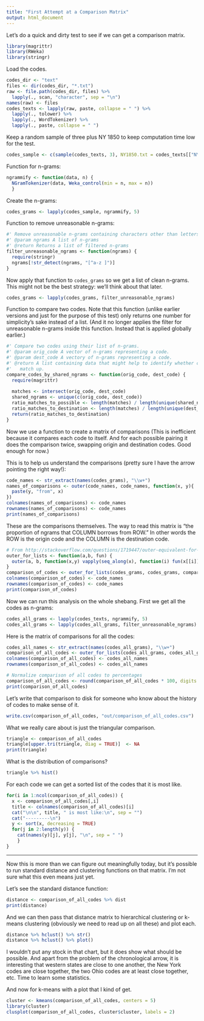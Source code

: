 ```yaml
---
title: "First Attempt at a Comparison Matrix"
output: html_document
---
```


Let's do a quick and dirty test to see if we can get a comparison matrix.

```r
library(magrittr)
library(RWeka)
library(stringr)
```

Load the codes.

```r
codes_dir <- "text"
files <- dir(codes_dir, "*.txt")
raw <- file.path(codes_dir, files) %>%
  lapply(., scan, "character", sep = "\n")
names(raw) <- files
codes_texts <- lapply(raw, paste, collapse = " ") %>%
  lapply(., tolower) %>%
  lapply(., WordTokenizer) %>%
  lapply(., paste, collapse = " ")

```

Keep a random sample of three plus NY 1850 to keep computation time low for the test.

```r
codes_sample <- c(sample(codes_texts, 3), NY1850.txt = codes_texts[["NY1850.txt"]])
```

Function for n-grams:

```r
ngrammify <- function(data, n) { 
  NGramTokenizer(data, Weka_control(min = n, max = n))
  }
```

Create the n-grams:

```r
codes_grams <- lapply(codes_sample, ngrammify, 5)
```

Function to remove unreasonable n-grams:

```r
#' Remove unreasonable n-grams containing characters other than letters and spaces
#' @param ngrams A list of n-grams
#' @return Returns a list of filtered n-grams
filter_unreasonable_ngrams <- function(ngrams) {
  require(stringr)
  ngrams[!str_detect(ngrams, "[^a-z ]")]
}
```

Now apply that function to `codes_grams` so we get a list of clean n-grams. This might not be the best strategy: we'll think about that later.

```r
codes_grams <- lapply(codes_grams, filter_unreasonable_ngrams)
```

Function to compare two codes. Note that this function (unlike earlier versions and just for the purpose of this test) only returns one number for simplicity's sake instead of a list. (And it no longer applies the filter for unreasonable n-grams inside this function. Instead that is applied globally earlier.)

```r
#' Compare two codes using their list of n-grams.
#' @param orig_code A vector of n-grams representing a code.
#' @param dest_code A vectory of n-grams representing a code.
#' @return A list containing data that might help to identify whether codes
#'   match up.
compare_codes_by_shared_ngrams <- function(orig_code, dest_code) {
  require(magrittr)
  
  matches <- intersect(orig_code, dest_code)
  shared_ngrams <- unique(c(orig_code, dest_code))
  ratio_matches_to_possible <- length(matches) / length(unique(shared_ngrams))
  ratio_matches_to_destination <- length(matches) / length(unique(dest_code))
  return(ratio_matches_to_destination)
}
```

Now we use a function to create a matrix of comparisons (This is inefficient because it compares each code to itself. And for each possible pairing it does the comparison twice, swapping origin and destination codes. Good enough for now.)

This is to help us understand the comparisons (pretty sure I have the arrow pointing the right way!):

```r
code_names <- str_extract(names(codes_grams), "\\w+")
names_of_comparisons <- outer(code_names, code_names, function(x, y){
  paste(y, "from", x)
}) 
colnames(names_of_comparisons) <- code_names
rownames(names_of_comparisons) <- code_names
print(names_of_comparisons)
```

These are the comparisons themselves. The way to read this matrix is "the proportion of ngrams that COLUMN borrows from ROW." In other words the ROW is the origin code and the COLUMN is the destination code.

```r
# From http://stackoverflow.com/questions/1719447/outer-equivalent-for-non-vector-lists-in-r
outer_for_lists <- function(a,b, fun) {
  outer(a, b, function(x,y) vapply(seq_along(x), function(i) fun(x[[i]], y[[i]]), numeric(1)))
}
comparison_of_codes <- outer_for_lists(codes_grams, codes_grams, compare_codes_by_shared_ngrams)
colnames(comparison_of_codes) <- code_names
rownames(comparison_of_codes) <- code_names
print(comparison_of_codes)
```

Now we can run this analysis on the whole shebang. First we get all the codes as n-grams:

```r
codes_all_grams <- lapply(codes_texts, ngrammify, 5)
codes_all_grams <- lapply(codes_all_grams, filter_unreasonable_ngrams)
```

Here is the matrix of comparisons for all the codes:

```r
codes_all_names <- str_extract(names(codes_all_grams), "\\w+")
comparison_of_all_codes <- outer_for_lists(codes_all_grams, codes_all_grams, compare_codes_by_shared_ngrams)
colnames(comparison_of_all_codes) <- codes_all_names
rownames(comparison_of_all_codes) <- codes_all_names

# Normalize comparison of all codes to percentages
comparison_of_all_codes <- round(comparison_of_all_codes * 100, digits = 1)
print(comparison_of_all_codes)
```

Let's write that comparison to disk for someone who know about the history of codes to make sense of it.

```r
write.csv(comparison_of_all_codes, "out/comparison_of_all_codes.csv")
```

What we really care about is just the triangular comparison.

```r
triangle <- comparison_of_all_codes
triangle[upper.tri(triangle, diag = TRUE)]  <- NA
print(triangle)
```


What is the distribution of comparisons?

```r
triangle %>% hist()
```

For each code we can get a sorted list of the codes that it is most like.

```r
for(i in 1:ncol(comparison_of_all_codes)) {
  x <- comparison_of_all_codes[,i]
  title <- colnames(comparison_of_all_codes)[i]
  cat("\n\n", title, " is most like:\n", sep = "")
  cat("---------\n")
  y <- sort(x, decreasing = TRUE)
  for(j in 2:length(y)) {
    cat(names(y)[j], y[j], "\n", sep = " ") 
    }
}
```


*********

Now this is more than we can figure out meaningfully today, but it's possible to run standard distance and clustering functions on that matrix. I'm not sure what this even means just yet.

Let's see the standard distance function:

```r
distance <- comparison_of_all_codes %>% dist
print(distance)
```

And we can then pass that distance matrix to hierarchical clustering or k-means clustering (obviously we need to read up on all these) and plot each.

```r
distance %>% hclust() %>% str()
distance %>% hclust() %>% plot()
```

I wouldn't put any stock in that chart, but it does show what should be possible. And apart from the problem of the chronological arrow, it is interesting that western states are close to one another, the New York codes are close together, the two Ohio codes are at least close together, etc. Time to learn some statistics.

And now for k-means with a plot that I kind of get. 

```r
cluster <- kmeans(comparison_of_all_codes, centers = 5)
library(cluster)
clusplot(comparison_of_all_codes, cluster$cluster, labels = 2)
```

